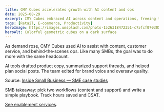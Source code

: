 ```yaml
---
title: CMY Cubes accelerates growth with AI content and ops
date: 2025-08-29
excerpt: CMY Cubes embraced AI across content and operations, freeing the team for higher‑value work and fueling growth.
tags: [Retail, E‑commerce, Productivity]
heroImage: https://images.unsplash.com/photo-1526318472351-c75fcf070305?q=80&w=1600&auto=format&fit=crop
heroAlt: Colorful geometric cubes on a dark surface
---
```


As demand rose, CMY Cubes used AI to assist with content, customer service, and behind‑the‑scenes ops. Like many SMBs, the goal was to do more with the same headcount.

AI tools drafted product copy, summarized support threads, and helped plan social posts. The team edited for brand voice and oversaw quality.

Source: [Inside Small Business — SME case studies](https://insidesmallbusiness.com.au/people-hr/productivity/case-studies-how-smes-are-using-ai-to-compete-with-big-players#:~:text=CMY%20Cubes%20started%20using%20AI)

SMB takeaway: pick two workflows (content and support) and write a simple playbook. Track hours saved and CSAT.

[See enablement services](/services).
